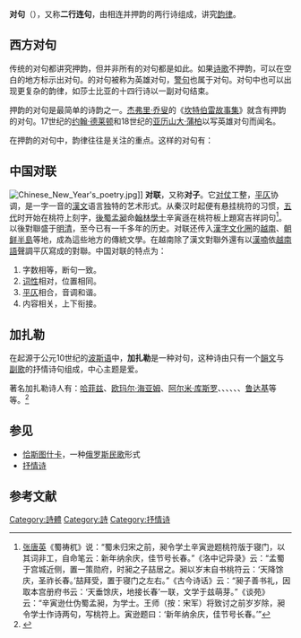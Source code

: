 '''对句'''（{{lang|en|Couplet}}），又称'''二行连句'''，由相连并押韵的两行诗组成，讲究[[韵律|韵律]]。

==西方对句==
传统的对句都讲究押韵，但并非所有的对句都是如此。如果[[诗歌|诗歌]]不押韵，可以在空白的地方标示出对句。{{tsl|en|iambic pentameter|五音步抑扬格}}的对句被称为英雄对句，[[警句|警句]]也属于对句。对句中也可以出现更复杂的韵律，如莎士比亚的十四行诗以一副对句结束。

押韵的对句是最简单的诗韵之一。[[杰弗里·乔叟|杰弗里·乔叟]]的《[[坎特伯雷故事集|坎特伯雷故事集]]》就含有押韵的对句。17世纪的[[约翰·德莱顿|约翰·德莱顿]]和18世纪的[[亚历山大·蒲柏|亚历山大·蒲柏]]以写英雄对句而闻名。

在押韵的对句中，韵律往往是关注的重点。这样的对句有：
{{Cquote|True wit is nature to advantage dress'd;<br>What oft was thought, but ne'er so well express'd.|亚历山大·蒲柏}}
{{Cquote|Whether or not we find what we are seeking<br>is idle, biologically speaking.|[[埃德娜·聖文森特·米萊|埃德娜·聖文森特·米萊]]}}

==中国对联==
{{main|对联}}
[[File:Chinese_New_Year's_poetry.jpg|right]]]]
'''对联'''，又称'''对子'''。它[[对仗|对仗]]工整，[[平仄|平仄]]协调，是一字一音的[[漢文|漢文]]语言独特的艺术形式。从秦汉时起便有悬挂桃符的习惯，[[五代|五代]]时开始在桃符上刻字，[[後蜀|後蜀]][[孟昶|孟昶]]命[[翰林學士|翰林學士]]辛寅遜在桃符板上題寫吉祥詞句<ref>[[张唐英|张唐英]]《蜀祷杌》说：“蜀未归宋之前，昶令学土辛寅逊题桃符版于寝门，以其词非工，自命笔云：新年纳余庆，佳节号长春。”《洛中记异录》云：“孟蜀于宫城近侧，置一策勋府，时昶之子喆居之。昶以岁末自书桃符云：‘天降馀庆，圣祚长春。’喆拜受，置于寝门之左右。”《古今诗话》云：“昶子善书礼，因取本宫册府书云：‘天垂馀庆，地接长春’一联，文学于兹萌芽。”《谈苑》云：“辛寅逊仕伪蜀孟昶，为学士。王师（按：宋军）将致讨之前岁岁除，昶令学士作诗两句，写桃符上。寅逊题曰：‘新年纳余庆，佳节号长春。’”</ref>。以後對聯盛于[[明|明]][[清|清]]，至今已有一千多年的历史。对联还传入[[漢字文化圈|漢字文化圈]]的[[越南|越南]]、[[朝鲜半島|朝鲜半島]]等地，成為這些地方的傳統文學。在越南除了漢文對聯外還有以[[漢喃|漢喃]]依[[越南語|越南語]]聲調平仄寫成的對聯。中国对联的特点为：
#字数相等，断句一致。
#[[词性|词性]]相对，位置相同。
#[[平仄|平仄]]相合，音调和谐。
#内容相关，上下衔接。

==加扎勒==
{{main|加扎勒}}
在起源于公元10世纪的[[波斯语|波斯语]]中，'''加扎勒'''是一种对句，这种诗由只有一个[[韻文|韻文]]与[[副歌|副歌]]的抒情诗句组成，中心主题是爱。

著名加扎勒诗人有：[[哈菲兹_(诗人)|哈菲兹]]、[[欧玛尔·海亚姆|欧玛尔·海亚姆]]、[[阿尔米·库斯罗|阿尔米·库斯罗]]、{{tsl|en|Anvari|昂瓦里}}、{{tsl|en|Farid al-Din Attar|法里德·奥丁·阿塔尔}}、{{tsl|en|Awhadi Maraghai|乌哈迪·玛拉盖伊}}、{{tsl|en|Ubayd Zakani|乌贝德·查康尼}}、{{tsl|en|Khaqani|哈加尼}}、[[鲁达基|鲁达基]]等等。<ref name=Rochester1>{{Cite book | author = Jurgen Thym, Ann C. Fehn | title = Of Poetry and Song: Approaches to the Nineteenth-Century Lied | location = [[纽约|纽约]]州[[罗彻斯特|罗彻斯特]]市 | publisher = 罗切斯特大学 | date = 2010 | pages = 221 | ISBN =  | accessdate = 2013-07-14 | url =  | language = 英语 | quote = }}</ref>

==参见==
*[[恰斯图什卡|恰斯图什卡]]，一种[[俄罗斯|俄罗斯]][[民歌|民歌]]形式
*[[抒情诗|抒情诗]]

==参考文献==
{{Wikisource|en:Couplet|对句}}
{{wiktionary|对句}}
{{reflist}}

[[Category:詩體|Category:詩體]]
[[Category:詩|Category:詩]]
[[Category:抒情诗|Category:抒情诗]]